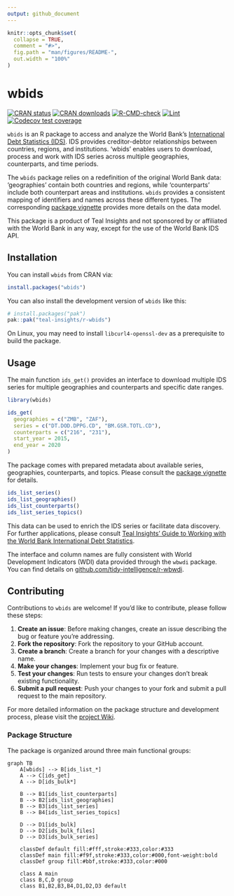 ```yaml
---
output: github_document
---
```


<!-- README.md is generated from README.Rmd. Please edit that file -->

```r
knitr::opts_chunk$set(
  collapse = TRUE,
  comment = "#>",
  fig.path = "man/figures/README-",
  out.width = "100%"
)
```

# wbids

<!-- badges: start -->
[![CRAN status](https://www.r-pkg.org/badges/version/wbids)](https://cran.r-project.org/package=wbids)
[![CRAN downloads](https://cranlogs.r-pkg.org/badges/wbids)](https://cran.r-project.org/package=wbids)
[![R-CMD-check](https://github.com/Teal-Insights/r-wbids/actions/workflows/R-CMD-check.yaml/badge.svg)](https://github.com/Teal-Insights/r-wbids/actions/workflows/R-CMD-check.yaml)
[![Lint](https://github.com/Teal-Insights/r-wbids/actions/workflows/lint.yaml/badge.svg)](https://github.com/Teal-Insights/r-wbids/actions/workflows/lint.yaml)
[![Codecov test coverage](https://codecov.io/gh/Teal-Insights/r-wbids/graph/badge.svg)](https://app.codecov.io/gh/Teal-Insights/r-wbids)
<!-- badges: end -->

`wbids` is an R package to access and analyze the World Bank’s [International Debt Statistics (IDS)](https://datacatalog.worldbank.org/search/dataset/0038015/). IDS provides creditor-debtor relationships between countries, regions, and institutions. 'wbids' enables users to download, process and work with IDS series across multiple geographies, counterparts, and time periods. 

The `wbids` package relies on a redefinition of the original World Bank data: 'geographies' contain both countries and regions, while 'counterparts' include both counterpart areas and institutions. `wbids` provides a consistent mapping of identifiers and names across these different types. The corresponding [package vignette](https://teal-insights.github.io/r-wbids/articles/data-model.html) provides more details on the data model.

This package is a product of Teal Insights and not sponsored by or affiliated with the World Bank in any way, except for the use of the World Bank IDS API.

## Installation 

You can install `wbids` from CRAN via:

```r
install.packages("wbids")
```

You can also install the development version of `wbids` like this:

```r
# install.packages("pak")
pak::pak("teal-insights/r-wbids")
```

On Linux, you may need to install `libcurl4-openssl-dev` as a prerequisite to build the package.

## Usage

The main function `ids_get()` provides an interface to download multiple IDS series for multiple geographies and counterparts and specific date ranges. 

```r
library(wbids)

ids_get(
  geographies = c("ZMB", "ZAF"),
  series = c("DT.DOD.DPPG.CD", "BM.GSR.TOTL.CD"),
  counterparts = c("216", "231"),
  start_year = 2015,
  end_year = 2020
)
```

The package comes with prepared metadata about available series, geographies, counterparts, and topics. Please consult the [package vignette](https://teal-insights.github.io/r-wbids/articles/data-model.html) for details. 

```r
ids_list_series()
ids_list_geographies()
ids_list_counterparts()
ids_list_series_topics()
```

This data can be used to enrich the IDS series or facilitate data discovery. For further applications, please consult [Teal Insights’ Guide to Working with the World Bank International Debt Statistics](https://teal-insights.github.io/teal-insights-guide-to-wbids/).

The interface and column names are fully consistent with World Development Indicators (WDI) data provided through the `wbwdi` package. You can find details on [github.com/tidy-intelligence/r-wbwdi](https://github.com/tidy-intelligence/r-wbwdi).

## Contributing

Contributions to `wbids` are welcome! If you'd like to contribute, please follow these steps:

1. **Create an issue**: Before making changes, create an issue describing the bug or feature you're addressing.
2. **Fork the repository**: Fork the repository to your GitHub account.
3. **Create a branch**: Create a branch for your changes with a descriptive name.
4. **Make your changes**: Implement your bug fix or feature.
5. **Test your changes**: Run tests to ensure your changes don't break existing functionality.
6. **Submit a pull request**: Push your changes to your fork and submit a pull request to the main repository.

For more detailed information on the package structure and development process, please visit the [project Wiki](https://github.com/Teal-Insights/r-wbids/wiki).

### Package Structure

The package is organized around three main functional groups:

```mermaid
graph TB
    A[wbids] --> B[ids_list_*]
    A --> C[ids_get]
    A --> D[ids_bulk*]
    
    B --> B1[ids_list_counterparts]
    B --> B2[ids_list_geographies] 
    B --> B3[ids_list_series]
    B --> B4[ids_list_series_topics]
    
    D --> D1[ids_bulk]
    D --> D2[ids_bulk_files]
    D --> D3[ids_bulk_series]

    classDef default fill:#fff,stroke:#333,color:#333
    classDef main fill:#f9f,stroke:#333,color:#000,font-weight:bold
    classDef group fill:#bbf,stroke:#333,color:#000

    class A main
    class B,C,D group
    class B1,B2,B3,B4,D1,D2,D3 default
```
